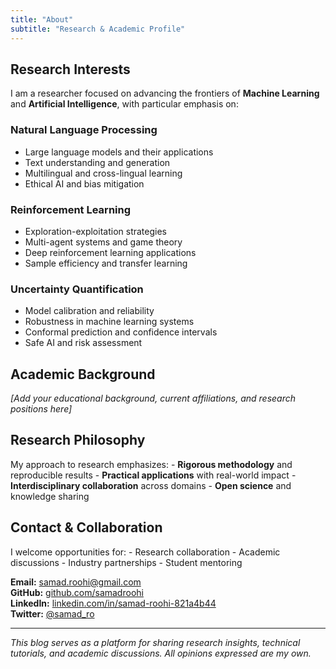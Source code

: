 ```yaml
---
title: "About"
subtitle: "Research & Academic Profile"
---
```


## Research Interests

I am a researcher focused on advancing the frontiers of **Machine Learning** and **Artificial Intelligence**, with particular emphasis on:

### Natural Language Processing
- Large language models and their applications
- Text understanding and generation
- Multilingual and cross-lingual learning
- Ethical AI and bias mitigation

### Reinforcement Learning  
- Exploration-exploitation strategies
- Multi-agent systems and game theory
- Deep reinforcement learning applications
- Sample efficiency and transfer learning

### Uncertainty Quantification
- Model calibration and reliability
- Robustness in machine learning systems
- Conformal prediction and confidence intervals
- Safe AI and risk assessment

## Academic Background

*[Add your educational background, current affiliations, and research positions here]*

## Research Philosophy

My approach to research emphasizes:
- **Rigorous methodology** and reproducible results
- **Practical applications** with real-world impact
- **Interdisciplinary collaboration** across domains
- **Open science** and knowledge sharing

## Contact & Collaboration

I welcome opportunities for:
- Research collaboration
- Academic discussions
- Industry partnerships
- Student mentoring

**Email:** [samad.roohi@gmail.com](mailto:samad.roohi@gmail.com)  
**GitHub:** [github.com/samadroohi](https://github.com/samadroohi)  
**LinkedIn:** [linkedin.com/in/samad-roohi-821a4b44](https://linkedin.com/in/samad-roohi-821a4b44)  
**Twitter:** [@samad_ro](https://twitter.com/samad_ro)

---

*This blog serves as a platform for sharing research insights, technical tutorials, and academic discussions. All opinions expressed are my own.*
